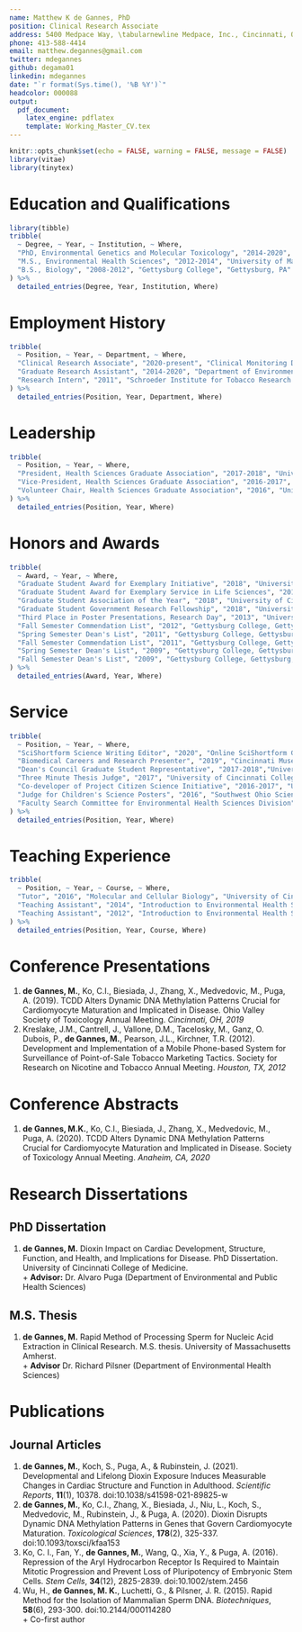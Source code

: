 ```yaml
---
name: Matthew K de Gannes, PhD
position: Clinical Research Associate
address: 5400 Medpace Way, \tabularnewline Medpace, Inc., Cincinnati, OH 45227
phone: 413-588-4414
email: matthew.degannes@gmail.com
twitter: mdegannes
github: degama01
linkedin: mdegannes
date: "`r format(Sys.time(), '%B %Y')`"
headcolor: 000088
output: 
  pdf_document:
    latex_engine: pdflatex
    template: Working_Master_CV.tex
---
```


```r
knitr::opts_chunk$set(echo = FALSE, warning = FALSE, message = FALSE)
library(vitae)
library(tinytex)
```

# Education and Qualifications

```r
library(tibble)
tribble(
  ~ Degree, ~ Year, ~ Institution, ~ Where,
  "PhD, Environmental Genetics and Molecular Toxicology", "2014-2020", "University of Cincinnati College of Medicine", "Cincinnati, OH",
  "M.S., Environmental Health Sciences", "2012-2014", "University of Massachusetts Amherst", "Amherst, MA",
  "B.S., Biology", "2008-2012", "Gettysburg College", "Gettysburg, PA"
) %>% 
  detailed_entries(Degree, Year, Institution, Where)
```

# Employment History

```r
tribble(
  ~ Position, ~ Year, ~ Department, ~ Where,
  "Clinical Research Associate", "2020-present", "Clinical Monitoring Department", "Medpace, Inc., Cincinnati, OH",
  "Graduate Research Assistant", "2014-2020", "Department of Environmental and Public Health Sciences", "University of Cincinnati, Cincinnati, OH",
  "Research Intern", "2011", "Schroeder Institute for Tobacco Research and Policy Studies", "American Legacy Foundation, Washington, DC",
) %>% 
  detailed_entries(Position, Year, Department, Where)
```

# Leadership

```r
tribble(
  ~ Position, ~ Year, ~ Where,
  "President, Health Sciences Graduate Association", "2017-2018", "University of Cincinnati, Cincinnati, OH",
  "Vice-President, Health Sciences Graduate Association", "2016-2017", "University of Cincinnati, Cincinnati, OH",
  "Volunteer Chair, Health Sciences Graduate Association", "2016", "University of Cincinnati, Cincinnati, OH"
) %>% 
  detailed_entries(Position, Year, Where)
```



# Honors and Awards

```r
tribble(
  ~ Award, ~ Year, ~ Where,
  "Graduate Student Award for Exemplary Initiative", "2018", "University of Cincinnati, Cincinnati, OH",
  "Graduate Student Award for Exemplary Service in Life Sciences", "2018", "University of Cincinnati, Cincinnati, OH",
  "Graduate Student Association of the Year", "2018", "University of Cincinnati, Cincinnati, OH",
  "Graduate Student Government Research Fellowship", "2018", "University of Cincinnati, Cincinnati, OH",
  "Third Place in Poster Presentations, Research Day", "2013", "University of Massachusetts Amherst, Amherst, MA",
  "Fall Semester Commendation List", "2012", "Gettysburg College, Gettysburg, PA",
  "Spring Semester Dean's List", "2011", "Gettysburg College, Gettysburg, PA",
  "Fall Semester Commendation List", "2011", "Gettysburg College, Gettysburg, PA",
  "Spring Semester Dean's List", "2009", "Gettysburg College, Gettysburg, PA",
  "Fall Semester Dean's List", "2009", "Gettysburg College, Gettysburg, PA"
) %>%
  detailed_entries(Award, Year, Where)
```
  
# Service
```r
tribble(
  ~ Position, ~ Year, ~ Where,
  "SciShortform Science Writing Editor", "2020", "Online SciShortform Group",
  "Biomedical Careers and Research Presenter", "2019", "Cincinnati Museum Center Children's Summer Camp",
  "Dean's Council Graduate Student Representative", "2017-2018","University of Cincinnati College of Medicine",
  "Three Minute Thesis Judge", "2017", "University of Cincinnati College of Medicine",
  "Co-developer of Project Citizen Science Initiative", "2016-2017", "University of Cincinnati",
  "Judge for Children's Science Posters", "2016", "Southwest Ohio Science and Engineering Expo",
  "Faculty Search Committee for Environmental Health Sciences Division", "2012-2013", "University of Massachusetts Amherst"
) %>% 
  detailed_entries(Position, Year, Where)
```

# Teaching Experience
```r
tribble(
  ~ Position, ~ Year, ~ Course, ~ Where,
  "Tutor", "2016", "Molecular and Cellular Biology", "University of Cincinnati",
  "Teaching Assistant", "2014", "Introduction to Environmental Health Sciences", "University of Massachusetts Amherst",
  "Teaching Assistant", "2012", "Introduction to Environmental Health Sciences", "University of Massachusetts Amherst"
) %>% 
  detailed_entries(Position, Year, Course, Where)
```

# Conference Presentations
  1. **de Gannes, M.**, Ko, C.I., Biesiada, J., Zhang, X., Medvedovic, M., Puga, A. (2019). TCDD Alters Dynamic DNA Methylation Patterns Crucial for Cardiomyocyte Maturation and Implicated in Disease. Ohio Valley Society of Toxicology Annual Meeting. *Cincinnati, OH, 2019*
  2. Kreslake, J.M., Cantrell, J., Vallone, D.M., Tacelosky, M., Ganz, O. Dubois, P., **de Gannes, M.**, Pearson, J.L., Kirchner, T.R. (2012). Development and Implementation of a Mobile Phone-based System for Surveillance of Point-of-Sale Tobacco Marketing Tactics. Society for Research on Nicotine and Tobacco Annual Meeting. *Houston, TX, 2012*
  
# Conference Abstracts
  1. **de Gannes, M.K.**, Ko, C.I., Biesiada, J., Zhang, X., Medvedovic, M., Puga, A. (2020). TCDD Alters Dynamic DNA Methylation Patterns Crucial for Cardiomyocyte Maturation and Implicated in Disease. Society of Toxicology Annual Meeting. *Anaheim, CA, 2020*

# Research Dissertations

## PhD Dissertation
  1. **de Gannes, M.** Dioxin Impact on Cardiac Development, Structure, Function, and Health, and Implications for Disease. PhD Dissertation.  University of Cincinnati College of Medicine.  
    + **Advisor:** Dr. Alvaro Puga (Department of Environmental and Public Health Sciences)
    
## M.S. Thesis
  1. **de Gannes, M.** Rapid Method of Processing Sperm for Nucleic Acid Extraction in Clinical Research. M.S. thesis. University of Massachusetts Amherst.  
    + **Advisor** Dr. Richard Pilsner (Department of Environmental Health Sciences)
    
# Publications
  
## Journal Articles
  1. **de Gannes, M.**, Koch, S., Puga, A., & Rubinstein, J. (2021). Developmental and Lifelong Dioxin Exposure Induces Measurable Changes in Cardiac Structure and Function in Adulthood. *Scientific Reports*, **11**(1), 10378. doi:10.1038/s41598-021-89825-w  
  2. **de Gannes, M.**, Ko, C.I., Zhang, X., Biesiada, J., Niu, L., Koch, S., Medvedovic, M., Rubinstein, J., & Puga, A. (2020). Dioxin Disrupts Dynamic DNA Methylation Patterns in Genes that Govern Cardiomyocyte Maturation. *Toxicological Sciences*, **178**(2), 325-337. doi:10.1093/toxsci/kfaa153
  3. Ko, C. I., Fan, Y., **de Gannes, M.**, Wang, Q., Xia, Y., & Puga, A. (2016). Repression of the Aryl Hydrocarbon Receptor Is Required to Maintain Mitotic Progression and Prevent Loss of Pluripotency of Embryonic Stem Cells. *Stem Cells*, **34**(12), 2825-2839. doi:10.1002/stem.2456
  4. Wu, H., **de Gannes, M. K.**, Luchetti, G., & Pilsner, J. R. (2015). Rapid Method for the Isolation of Mammalian Sperm DNA. *Biotechniques*, **58**(6), 293-300. doi:10.2144/000114280  
    + Co-first author